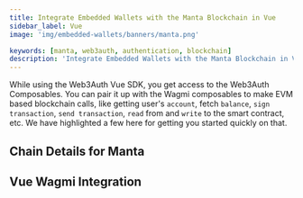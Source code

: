 ```yaml
---
title: Integrate Embedded Wallets with the Manta Blockchain in Vue
sidebar_label: Vue
image: 'img/embedded-wallets/banners/manta.png'

keywords: [manta, web3auth, authentication, blockchain]
description: 'Integrate Embedded Wallets with the Manta Blockchain in Vue | Embedded Wallets'
---
```



While using the Web3Auth Vue SDK, you get access to the Web3Auth Composables. You can pair it up with the Wagmi composables to make EVM based blockchain calls, like getting user's `account`, fetch `balance`, `sign transaction`, `send transaction`, `read` from and `write` to the smart contract, etc. We have highlighted a few here for getting you started quickly on that.

## Chain Details for Manta

<ChainDetailsManta />

## Vue Wagmi Integration

<VueWagmiIntegration />
